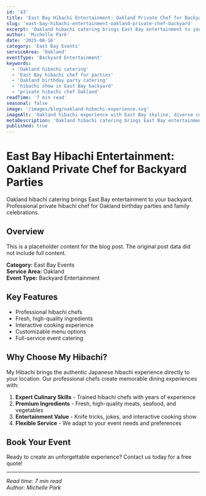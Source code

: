 ```yaml
---
id: '43'
title: 'East Bay Hibachi Entertainment: Oakland Private Chef for Backyard Parties'
slug: 'east-bay-hibachi-entertainment-oakland-private-chef-backyard'
excerpt: 'Oakland hibachi catering brings East Bay entertainment to your backyard. Professional private hibachi chef for Oakland birthday parties and family celebrations.'
author: 'Michelle Park'
date: '2025-08-16'
category: 'East Bay Events'
serviceArea: 'Oakland'
eventType: 'Backyard Entertainment'
keywords:
  - 'Oakland hibachi catering'
  - 'East Bay hibachi chef for parties'
  - 'Oakland birthday party catering'
  - 'hibachi show in East Bay backyard'
  - 'private hibachi chef Oakland'
readTime: '7 min read'
seasonal: false
image: '/images/blog/oakland-hibachi-experience.svg'
imageAlt: 'Oakland hibachi experience with East Bay skyline, diverse community, and urban backyard celebration'
metaDescription: 'Oakland hibachi catering brings East Bay entertainment to your backyard. Professional private hibachi chef for birthday parties and family celebrations.'
published: true
---
```


# East Bay Hibachi Entertainment: Oakland Private Chef for Backyard Parties

Oakland hibachi catering brings East Bay entertainment to your backyard. Professional private hibachi chef for Oakland birthday parties and family celebrations.

## Overview

This is a placeholder content for the blog post. The original post data did not include full content.

**Category:** East Bay Events  
**Service Area:** Oakland  
**Event Type:** Backyard Entertainment

## Key Features

- Professional hibachi chefs
- Fresh, high-quality ingredients
- Interactive cooking experience
- Customizable menu options
- Full-service event catering

## Why Choose My Hibachi?

My Hibachi brings the authentic Japanese hibachi experience directly to your location. Our professional chefs create memorable dining experiences with:

1. **Expert Culinary Skills** - Trained hibachi chefs with years of experience
2. **Premium Ingredients** - Fresh, high-quality meats, seafood, and vegetables
3. **Entertainment Value** - Knife tricks, jokes, and interactive cooking show
4. **Flexible Service** - We adapt to your event needs and preferences

## Book Your Event

Ready to create an unforgettable experience? Contact us today for a free quote!

---

*Read time: 7 min read*  
*Author: Michelle Park*

